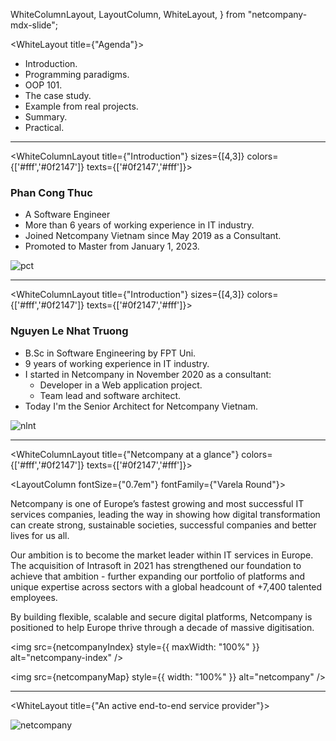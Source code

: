   WhiteColumnLayout,
  LayoutColumn,
  WhiteLayout,
} from "netcompany-mdx-slide";



<WhiteLayout title={"Agenda"}>

- Introduction.
- Programming paradigms.
- OOP 101.
- The case study.
- Example from real projects.
- Summary.
- Practical.

</WhiteLayout>

---

<WhiteColumnLayout title={"Introduction"} sizes={[4,3]} colors={['#fff','#0f2147']} texts={['#0f2147','#fff']}>

<LayoutColumn>

### Phan Cong Thuc

- A Software Engineer​
- More than 6 years of working experience in IT industry.​
- Joined Netcompany Vietnam since May 2019 as a Consultant.​
- Promoted to Master from January 1, 2023.

</LayoutColumn>
<LayoutColumn>

<img src={pctImage} alt="pct" />

</LayoutColumn>

</WhiteColumnLayout>

---

<WhiteColumnLayout title={"Introduction"} sizes={[4,3]} colors={['#fff','#0f2147']} texts={['#0f2147','#fff']}>

<LayoutColumn>

### Nguyen Le Nhat Truong

- B.Sc in Software Engineering by FPT Uni.
- 9 years of working experience in IT industry.
- I started in Netcompany in November 2020 as a consultant:
  - Developer in a Web application project.
  - Team lead and software architect.
- Today I'm the Senior Architect for Netcompany Vietnam.

</LayoutColumn>
<LayoutColumn>

<img src={nlntImage} alt="nlnt" />

</LayoutColumn>

</WhiteColumnLayout>

---

<WhiteColumnLayout title={"Netcompany at a glance"} colors={['#fff','#0f2147']} texts={['#0f2147','#fff']}>

<LayoutColumn fontSize={"0.7em"} fontFamily={"Varela Round"}>

Netcompany is one of Europe’s fastest growing and most successful IT services companies, leading the way in showing how digital transformation can create strong, sustainable societies, successful companies and better lives for us all.

Our ambition is to become the market leader within IT services in Europe. The acquisition of Intrasoft in 2021 has strengthened our foundation to achieve that ambition - further expanding our portfolio of platforms and unique expertise across sectors with a global headcount of +7,400 talented employees.

By building flexible, scalable and secure digital platforms, Netcompany is positioned to help Europe thrive through a decade of massive digitisation.

<img
  src={netcompanyIndex}
  style={{ maxWidth: "100%" }}
  alt="netcompany-index"
/>

</LayoutColumn>
<LayoutColumn>

<img src={netcompanyMap} style={{ width: "100%" }} alt="netcompany" />

</LayoutColumn>

</WhiteColumnLayout>

---

<WhiteLayout title={"An active end-to-end service provider"}>

<div
  style={{
    display: "flex",
    justifyContent: "center",
    alignItems: "center",
    flex: 1,
  }}
>
  <img src={netcompanyService} style={{ width: "100%" }} alt="netcompany" />
</div>

</WhiteLayout>
